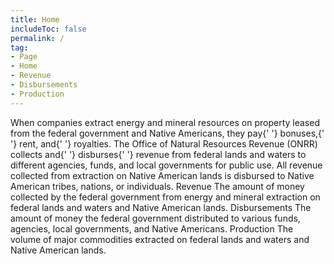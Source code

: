 ```yaml
---
title: Home
includeToc: false
permalink: /
tag:
- Page
- Home
- Revenue
- Disbursements
- Production
---
```


<DataFilterProviderWrapper defaults='explore_data_filter_default'>
  <Container maxWidth="lg">
    <Grid container spacing={0}>
      <Grid item xs={12} md={7}>
        <Box 
          component="p" 
          pt={3} 
          pb={6}
          pr={{ xs: 0, md: 3 }}
          style={{ 
            fontWeight: 'normal', 
            fontSize: '1.4rem', 
            lineHeight: '2.25rem' }}>
          When companies extract energy and mineral resources on property
          leased from the federal government and Native Americans, they pay{' '}
        <GlossaryTerm>bonuses</GlossaryTerm>,{' '}
        <GlossaryTerm>rent</GlossaryTerm>, and{' '}
        <GlossaryTerm>royalties</GlossaryTerm>. The
          Office of Natural Resources Revenue (ONRR) collects and{' '}
        <GlossaryTerm>disburses</GlossaryTerm>{' '}
          revenue from federal lands and waters to different agencies,
          funds, and local governments for public use. All revenue collected
          from extraction on Native American lands is disbursed to Native
          American tribes, nations, or individuals.
        </Box>
      </Grid>
      <Grid item xs={12} md={5}>
        <Hidden smDown>
        <Box bgcolor="primary.main" mt={4} mb={4} pt={0.5} pb={2} pl={3} pr={3} borderRadius={10}>
          <WhatsNew />
        </Box>
        </Hidden>
      </Grid>
    </Grid>
  </Container>
  <Container maxWidth="lg">
    <Box mb={2}>
      <Grid container spacing={0}>
        <Grid item xs={12} md={12}>
          <Tabtastic selected={props.location.search}>
            <TabtasticTab label="Revenue">
              <Grid container m={0} spacing={4}>
                <Grid item xs={12} md={6}>
                  <Typography variant="h2">
                    Revenue
                  </Typography>
                </Grid>
                <Grid item xs={12} md={6}>
                  <Box mt={2} display="flex" justifyContent="flex-end">
                    <LocationLink
                      linkTitle="Revenue by location"
                      linkUrl="/explore?dataType=Revenue"
                        />
                  </Box>
                </Grid>
                <Grid item sm={12}>
                  <Box component="p" pr={{ md: '35%' }}>
                    The amount of money collected by the federal government from energy and mineral extraction on federal lands and waters and Native American lands.
                  </Box>
                </Grid>
                <Grid item xs={12} md={8}>
                  <TotalRevenue />
                </Grid>
                <Grid item xs={12} md={4}>
                  <RevenueTrends title="Revenue trends" />
                </Grid>
                <Grid item xs={12}>
                  <ExploreRevenue />
                </Grid>
              </Grid>
            </TabtasticTab>
            <TabtasticTab label="Disbursements">
              <Grid container spacing={4}>
                <Grid item xs={12} md={6}>
                  <Typography variant="h2">
                    Disbursements
                  </Typography>
                </Grid>
                <Grid item xs={12} md={6}>
                  <Box mt={2} display="flex" justifyContent="flex-end">
                    <LocationLink
                      linkTitle="Disbursements by location"
                      linkUrl="/explore?dataType=Disbursements" />
                  </Box>
                </Grid>
                <Grid item sm={12}>
                  <Box component="p" pr={{ md: '35%' }}>
                    The amount of money the federal government distributed to various funds, agencies, local governments, and Native Americans.
                  </Box>
                </Grid>
                <Grid item xs={12} md={8}>
                  <TotalDisbursements />
                </Grid>
                <Grid item xs={12} md={4}>
                  <DisbursementTrends title="Disbursement trends" />
                </Grid>
                <Grid item xs={12}>
                  <ExploreDisbursements />
                </Grid>
              </Grid>
            </TabtasticTab>
            <TabtasticTab label="Production">
              <Grid container spacing={4}>
                <Grid item xs={12} md={6}>
                  <Typography variant="h2">
                    Production
                  </Typography>
                </Grid>
                <Grid item xs={12} md={6}>
                  <Box mt={2} display="flex" justifyContent="flex-end">
                    <LocationLink
                      linkTitle="Production by location"
                      linkUrl="/explore?dataType=Production" />
                  </Box>
                </Grid>
                <Grid item sm={12}>
                  <Box component="p" pr={{ md: '35%' }}>
                    The volume of major commodities extracted on federal lands and waters and Native American lands.
                  </Box>
                </Grid>
                <Grid item xs={12}>
                  <TotalProduction />
                </Grid>
                <Grid item xs={12}>
                  <ExploreProduction />
                </Grid>
              </Grid>
            </TabtasticTab>
          </Tabtastic>
        </Grid>
      </Grid>
    </Box>
  </Container>
  <Hidden mdUp>
    <Container maxWidth={false} component="section" style={{ backgroundColor: '#f0f6fa' }}>
      <Container maxWidth="lg">
        <Box pt={4} pb={4}>
          <WhatsNew />
        </Box>
      </Container>
    </Container>
  </Hidden>
</DataFilterProviderWrapper>